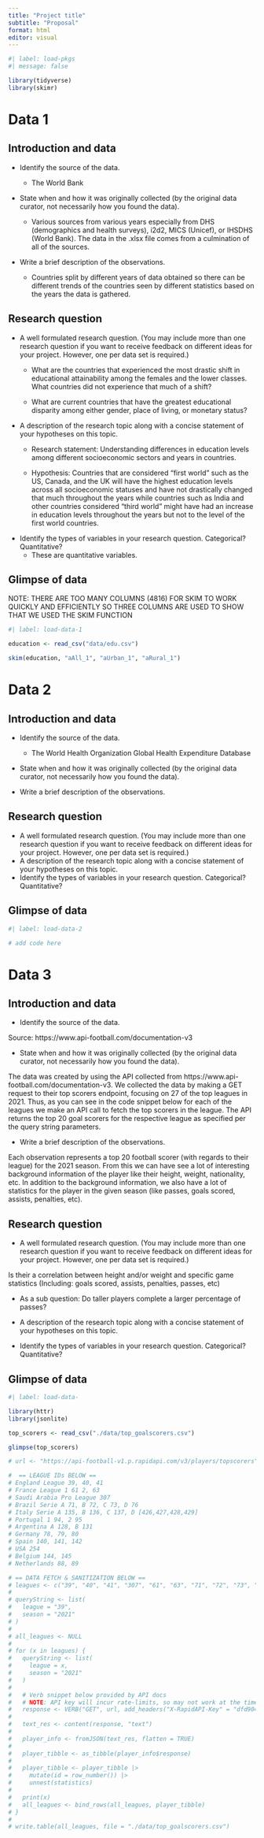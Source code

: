```yaml
---
title: "Project title"
subtitle: "Proposal"
format: html
editor: visual
---
```


```r
#| label: load-pkgs
#| message: false

library(tidyverse)
library(skimr)
```

# Data 1

## Introduction and data

-   Identify the source of the data.

    -   The World Bank

-   State when and how it was originally collected (by the original data curator, not necessarily how you found the data).

    -   Various sources from various years especially from DHS (demographics and health surveys), i2d2, MICS (Unicef), or IHSDHS (World Bank). The data in the .xlsx file comes from a culmination of all of the sources.

-   Write a brief description of the observations.

    -   Countries split by different years of data obtained so there can be different trends of the countries seen by different statistics based on the years the data is gathered.

## Research question

-   A well formulated research question. (You may include more than one research question if you want to receive feedback on different ideas for your project. However, one per data set is required.)
    -   What are the countries that experienced the most drastic shift in educational attainability among the females and the lower classes. What countries did not experience that much of a shift?

    -   What are current countries that have the greatest educational disparity among either gender, place of living, or monetary status?
-   A description of the research topic along with a concise statement of your hypotheses on this topic.
    -   Research statement: Understanding differences in education levels among different socioeconomic sectors and years in countries.

    -   Hypothesis: Countries that are considered "first world" such as the US, Canada, and the UK will have the highest education levels across all socioeconomic statuses and have not drastically changed that much throughout the years while countries such as India and other countries considered "third world" might have had an increase in education levels throughout the years but not to the level of the first world countries.
-   Identify the types of variables in your research question. Categorical? Quantitative?
    -   These are quantitative variables.

## Glimpse of data

NOTE: THERE ARE TOO MANY COLUMNS (4816) FOR SKIM TO WORK QUICKLY AND EFFICIENTLY SO THREE COLUMNS ARE USED TO SHOW THAT WE USED THE SKIM FUNCTION

```r
#| label: load-data-1

education <- read_csv("data/edu.csv")

skim(education, "aAll_1", "aUrban_1", "aRural_1")
```

# Data 2

## Introduction and data

-   Identify the source of the data.

    -   The World Health Organization Global Health Expenditure Database

-   State when and how it was originally collected (by the original data curator, not necessarily how you found the data).

-   Write a brief description of the observations.

## Research question

-   A well formulated research question. (You may include more than one research question if you want to receive feedback on different ideas for your project. However, one per data set is required.)
-   A description of the research topic along with a concise statement of your hypotheses on this topic.
-   Identify the types of variables in your research question. Categorical? Quantitative?

## Glimpse of data

```r
#| label: load-data-2

# add code here
```

# Data 3

## Introduction and data

-   Identify the source of the data.

Source: https://www.api-football.com/documentation-v3

-   State when and how it was originally collected (by the original data curator, not necessarily how you found the data).

The data was created by using the API collected from https://www.api-football.com/documentation-v3. We collected the data by making a GET request to their top scorers endpoint, focusing on 27 of the top leagues in 2021. Thus, as you can see in the code snippet below for each of the leagues we make an API call to fetch the top scorers in the league. The API returns the top 20 goal scorers for the respective league as specified per the query string parameters.

-   Write a brief description of the observations.

Each observation represents a top 20 football scorer (with regards to their league) for the 2021 season. From this we can have see a lot of interesting background information of the player like their height, weight, nationality, etc. In addition to the background information, we also have a lot of statistics for the player in the given season (like passes, goals scored, assists, penalties, etc).

## Research question

-   A well formulated research question. (You may include more than one research question if you want to receive feedback on different ideas for your project. However, one per data set is required.)

Is their a correlation between height and/or weight and specific game statistics (Including: goals scored, assists, penalties, passes, etc)

-   As a sub question: Do taller players complete a larger percentage of passes?

-   A description of the research topic along with a concise statement of your hypotheses on this topic.

-   Identify the types of variables in your research question. Categorical? Quantitative?

## Glimpse of data

```r
#| label: load-data-

library(httr)
library(jsonlite)

top_scorers <- read_csv("./data/top_goalscorers.csv")

glimpse(top_scorers)

# url <- "https://api-football-v1.p.rapidapi.com/v3/players/topscorers"

#  == LEAGUE IDs BELOW ==
# England League 39, 40, 41
# France League 1 61 2, 63
# Saudi Arabia Pro League 307
# Brazil Serie A 71, B 72, C 73, D 76
# Italy Serie A 135, B 136, C 137, D [426,427,428,429]
# Portugal 1 94, 2 95
# Argentina A 128, B 131
# Germany 78, 79, 80
# Spain 140, 141, 142
# USA 254
# Belgium 144, 145
# Netherlands 88, 89

# == DATA FETCH & SANITIZATION BELOW == 
# leagues <- c("39", "40", "41", "307", "61", "63", "71", "72", "73", "76", "135", "136", "137", "94", "95", "128", "131", "78", "79", "80", "140", "141", "253", "262", "144", "145", "88", "89")
# 
# queryString <- list(
#   league = "39",
#   season = "2021"
# )
# 
# all_leagues <- NULL
# 
# for (x in leagues) {
#   queryString <- list(
#     league = x,
#     season = "2021"
#   )
# 
#   # Verb snippet below provided by API docs
#   # NOTE: API key will incur rate-limits, so may not work at the time [FREE Limitations]
#   response <- VERB("GET", url, add_headers("X-RapidAPI-Key" = "dfd9043453mshb6c979e3b50cc80p1efc9bjsn4805f4646934", "X-RapidAPI-Host" = "api-football-v1.p.rapidapi.com"), query = queryString, content_type("application/json"))
# 
#   text_res <- content(response, "text")
# 
#   player_info <- fromJSON(text_res, flatten = TRUE)
# 
#   player_tibble <- as_tibble(player_info$response)
# 
#   player_tibble <- player_tibble |>
#     mutate(id = row_number()) |>
#     unnest(statistics)
# 
#   print(x)
#   all_leagues <- bind_rows(all_leagues, player_tibble)
# }
# 
# write.table(all_leagues, file = "./data/top_goalscorers.csv")
  
  

```
